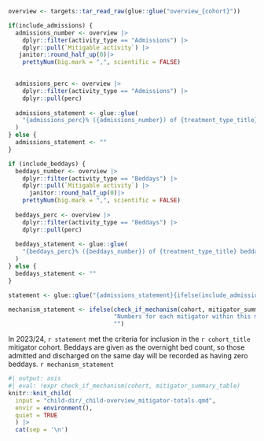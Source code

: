 ```r
overview <- targets::tar_read_raw(glue::glue("overview_{cohort}"))

if(include_admissions) {
  admissions_number <- overview |>
    dplyr::filter(activity_type == "Admissions") |>
    dplyr::pull(`Mitigable activity`) |>
   janitor::round_half_up(0)|>
    prettyNum(big.mark = ",", scientific = FALSE)

  
  admissions_perc <- overview |>
    dplyr::filter(activity_type == "Admissions") |>
    dplyr::pull(perc)
  
  admissions_statement <- glue::glue(
    "{admissions_perc}% ({admissions_number}) of {treatment_type_title} admissions"
  )
} else {
  admissions_statement <- ""
}

if (include_beddays) {
  beddays_number <- overview |>
    dplyr::filter(activity_type == "Beddays") |>
    dplyr::pull(`Mitigable activity`) |>
      janitor::round_half_up(0)|>
    prettyNum(big.mark = ",", scientific = FALSE)
  
  beddays_perc <- overview |>
    dplyr::filter(activity_type == "Beddays") |>
    dplyr::pull(perc)
  
  beddays_statement <- glue::glue(
    "{beddays_perc}% ({beddays_number}) of {treatment_type_title} beddays"
  )
} else {
  beddays_statement <- ""
}

statement <- glue::glue("{admissions_statement}{ifelse(include_admissions_and_beddays, ' and ', '')}{beddays_statement}")

mechanism_statement <- ifelse(check_if_mechanism(cohort, mitigator_summary_table),
                              "Numbers for each mitigator within this mechanism are presented below.",
                              "")
```

In 2023/24, `r statement` met the criteria for inclusion in the `r cohort_title` mitigator cohort. Beddays are given as the overnight bed count, so those admitted and discharged on the same day will be recorded as having zero beddays. `r mechanism_statement`

```r
#| output: asis
#| eval: !expr check_if_mechanism(cohort, mitigator_summary_table)
knitr::knit_child(
  input = "child-dir/_child-overview_mitigator-totals.qmd",
  envir = environment(),
  quiet = TRUE
  ) |>
  cat(sep = '\n')
```